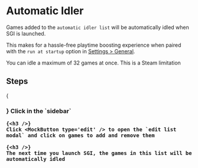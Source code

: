 

# Automatic Idler

Games added to the `automatic idler list` will be automatically idled when SGI is launched.

This makes for a hassle-free playtime boosting experience when paired with the `run at startup` option in [Settings > General](/settings/general).

<Callout type="info">
    You can idle a maximum of 32 games at once. This is a Steam limitation
</Callout>

## Steps

<Steps>
    {<h3 />}
    Click <Icon type='hourglass' /> in the `sidebar`

    {<h3 />}
    Click <MockButton type='edit' /> to open the `edit list modal` and click on games to add and remove them

    {<h3 />}
    The next time you launch SGI, the games in this list will be automatically idled
</Steps>